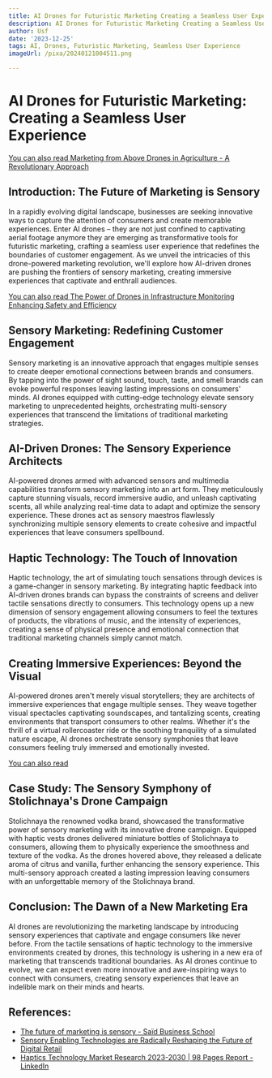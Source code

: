 ```yaml
---
title: AI Drones for Futuristic Marketing Creating a Seamless User Experience
description: AI Drones for Futuristic Marketing Creating a Seamless User Experience
author: Usf
date: '2023-12-25'
tags: AI, Drones, Futuristic Marketing, Seamless User Experience
imageUrl: /pixa/20240121004511.png

---
```

# AI  Drones for Futuristic Marketing: Creating a Seamless User Experience

[You can also read Marketing from Above Drones in Agriculture - A Revolutionary Approach](Marketing%20from%20Above%20Drones%20in%20Agriculture%20-%20A%20Revolutionary%20Approach)


## Introduction: The Future of Marketing is Sensory

In a rapidly evolving digital landscape, businesses are seeking innovative ways to capture  the attention  of  consumers and create memorable  experiences. Enter AI drones – they are not just confined to captivating aerial  footage anymore they are emerging as transformative tools for futuristic marketing, crafting a seamless user experience that redefines the boundaries of customer engagement. As we unveil the intricacies of this drone-powered marketing  revolution, we'll explore how AI-driven drones are pushing the frontiers of sensory marketing, creating immersive experiences that captivate and enthrall  audiences.

[You  can also read The  Power of Drones  in Infrastructure Monitoring Enhancing Safety  and Efficiency](The%20Power%20of%20Drones%20in%20Infrastructure%20Monitoring%20Enhancing%20Safety%20and%20Efficiency)


## Sensory Marketing: Redefining Customer Engagement

Sensory marketing is an innovative approach  that  engages multiple senses to create  deeper emotional connections between brands and consumers. By tapping into the power of sight sound,  touch, taste, and smell brands  can evoke powerful responses leaving lasting impressions on consumers' minds. AI drones equipped  with cutting-edge technology elevate sensory  marketing to unprecedented heights, orchestrating multi-sensory experiences that  transcend the limitations of traditional marketing strategies.

## AI-Driven Drones: The Sensory Experience Architects

AI-powered drones armed with advanced sensors and multimedia capabilities transform  sensory marketing into  an art form. They meticulously capture stunning visuals,  record immersive audio,  and unleash captivating scents, all while analyzing real-time data to adapt and optimize the sensory experience. These drones act as sensory maestros flawlessly  synchronizing multiple sensory elements to create  cohesive and impactful experiences that leave consumers spellbound.

## Haptic Technology: The Touch of Innovation

Haptic technology, the  art of simulating touch sensations through devices is a game-changer in sensory marketing. By integrating  haptic feedback into AI-driven drones brands can bypass the constraints of screens  and deliver tactile sensations directly to  consumers. This technology opens up a new dimension of sensory engagement allowing consumers to feel the textures of products, the vibrations  of music, and the intensity of experiences,  creating a sense of physical presence and emotional connection that traditional marketing channels simply cannot match.

## Creating Immersive Experiences: Beyond the  Visual

AI-powered drones aren't merely visual storytellers;  they are architects of immersive experiences that engage multiple senses. They weave together visual spectacles captivating soundscapes, and tantalizing  scents, creating environments that transport consumers to other realms. Whether it's  the thrill of a virtual rollercoaster ride or the soothing tranquility of a  simulated nature escape, AI  drones orchestrate sensory symphonies that leave consumers  feeling truly immersed and emotionally invested.

[You can also read ]()


##  Case Study: The Sensory Symphony of Stolichnaya's Drone Campaign

Stolichnaya the renowned vodka brand, showcased  the transformative power of sensory  marketing with its innovative drone campaign. Equipped  with haptic  vests drones delivered miniature  bottles of Stolichnaya to consumers, allowing them to physically experience the  smoothness and texture of  the vodka. As the  drones hovered above, they released  a delicate  aroma of citrus and  vanilla, further  enhancing the sensory experience. This multi-sensory approach created a  lasting impression leaving consumers with an unforgettable memory of the Stolichnaya brand.

## Conclusion: The Dawn of a New Marketing Era

AI drones are revolutionizing the marketing landscape by introducing sensory  experiences that  captivate and engage consumers  like never before. From the tactile sensations of haptic technology to the immersive environments created by drones, this technology is ushering in a new era of marketing that transcends traditional  boundaries. As AI drones continue to evolve, we can expect even more innovative and awe-inspiring ways to connect with consumers, creating sensory experiences that leave an  indelible  mark on their minds and hearts.

## References:
- [The future of marketing is sensory - Saïd Business School](https://www.sbs.ox.ac.uk/oxford-answers/future-marketing-sensory)
- [Sensory Enabling Technologies are Radically Reshaping the Future of Digital Retail](https://www.retailtouchpoints.com/topics/retail-innovation/sensory-enabling-technologies-digital-retail)
- [Haptics Technology Market Research 2023-2030 | 98 Pages Report - LinkedIn](https://www.linkedin.com/pulse/haptics-technology-market-research-2023-2030)
